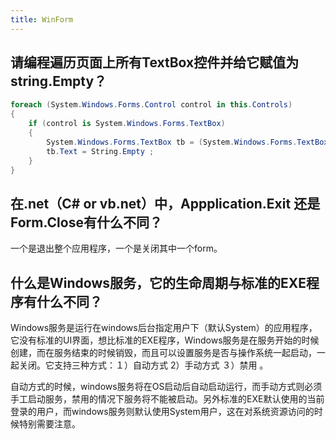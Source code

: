 ```yaml
---
title: WinForm
---
```



## 请编程遍历页面上所有TextBox控件并给它赋值为string.Empty？

```csharp
foreach (System.Windows.Forms.Control control in this.Controls)
{
    if (control is System.Windows.Forms.TextBox)
    {
    	System.Windows.Forms.TextBox tb = (System.Windows.Forms.TextBox)control ;
    	tb.Text = String.Empty ;
    }
}
```

## 在.net（C# or vb.net）中，Appplication.Exit 还是 Form.Close有什么不同？

一个是退出整个应用程序，一个是关闭其中一个form。

## 什么是Windows服务，它的生命周期与标准的EXE程序有什么不同？

Windows服务是运行在windows后台指定用户下（默认System）的应用程序，它没有标准的UI界面，想比标准的EXE程序，Windows服务是在服务开始的时候创建，而在服务结束的时候销毁，而且可以设置服务是否与操作系统一起启动，一起关闭。它支持三种方式：１）自动方式 2）手动方式 ３）禁用 。

自动方式的时候，windows服务将在OS启动后自动启动运行，而手动方式则必须手工启动服务，禁用的情况下服务将不能被启动。另外标准的EXE默认使用的当前登录的用户，而windows服务则默认使用System用户，这在对系统资源访问的时候特别需要注意。

